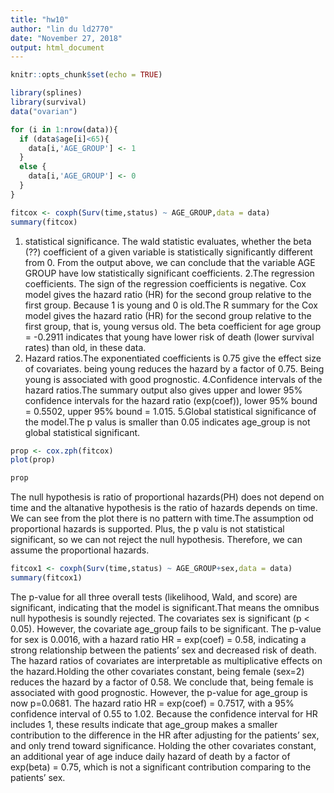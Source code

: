 ---
title: "hw10"
author: "lin du ld2770"
date: "November 27, 2018"
output: html_document
---

```{r setup, include=FALSE}
knitr::opts_chunk$set(echo = TRUE)
```

```{r}
library(splines)
library(survival)
data("ovarian")
```

```{r}
for (i in 1:nrow(data)){
  if (data$age[i]<65){
    data[i,'AGE_GROUP'] <- 1
  }
  else {
    data[i,'AGE_GROUP'] <- 0
  }
}
```

```{r}
fitcox <- coxph(Surv(time,status) ~ AGE_GROUP,data = data)
summary(fitcox)
```
1. statistical significance. The wald statistic evaluates, whether the beta (??) coefficient of a given variable is statistically significantly different from 0. From the output above, we can conclude that the variable AGE GROUP have low statistically significant coefficients.
2.The regression coefficients. The sign of the regression coefficients is negative. Cox model gives the hazard ratio (HR) for the second group relative to the first group. Because 1 is young and 0 is old.The R summary for the Cox model gives the hazard ratio (HR) for the second group relative to the first group, that is, young versus old. The beta coefficient for age group = -0.2911 indicates that young have lower risk of death (lower survival rates) than old, in these data.
3. Hazard ratios.The exponentiated coefficients is 0.75 give the effect size of covariates. being young reduces the hazard by a factor of 0.75. Being young is associated with good prognostic.
4.Confidence intervals of the hazard ratios.The summary output also gives upper and lower 95% confidence intervals for the hazard ratio (exp(coef)), lower 95% bound = 0.5502, upper 95% bound = 1.015.
5.Global statistical significance of the model.The p valus is smaller than 0.05 indicates age_group is not global statistical significant.
```{r}
prop <- cox.zph(fitcox)
plot(prop)
```
```{r}
prop
```
The null hypothesis is ratio of proportional hazards(PH) does not depend on time and the altanative hypothesis is the ratio of hazards depends on time. We can see from the plot there is no pattern with time.The assumption od proportional hazards is supported. Plus, the p valu is not statistical significant, so we can not reject the null hypothesis. Therefore, we can assume the proportional hazards.
```{r}
fitcox1 <- coxph(Surv(time,status) ~ AGE_GROUP+sex,data = data)
summary(fitcox1)
```
The p-value for all three overall tests (likelihood, Wald, and score) are significant, indicating that the model is significant.That means the omnibus null hypothesis is soundly rejected.
The covariates sex is significant (p < 0.05). However, the covariate age_group fails to be significant.
The p-value for sex is 0.0016, with a hazard ratio HR = exp(coef) = 0.58, indicating a strong relationship between the patients' sex and decreased risk of death. The hazard ratios of covariates are interpretable as multiplicative effects on the hazard.Holding the other covariates constant, being female (sex=2) reduces the hazard by a factor of 0.58. We conclude that, being female is associated with good prognostic.
However, the p-value for age_group is now p=0.0681. The hazard ratio HR = exp(coef) = 0.7517, with a 95% confidence interval of 0.55 to 1.02. Because the confidence interval for HR includes 1, these results indicate that age_group makes a smaller contribution to the difference in the HR after adjusting for the patients' sex, and only trend toward significance. Holding the other covariates constant, an additional year of age induce daily hazard of death by a factor of exp(beta) = 0.75, which is not a significant contribution comparing to the patients' sex.
